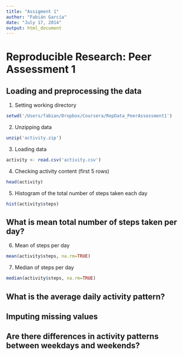 ```yaml
---
title: "Assigment 1"
author: "Fabián García"
date: "July 17, 2014"
output: html_document
---
```


# Reproducible Research: Peer Assessment 1


## Loading and preprocessing the data

1. Setting working directory
```r
setwd('/Users/fabian/Dropbox/Coursera/RepData_PeerAssessment1')
````

2. Unzipping data
```r
unzip('activity.zip')
```

3. Loading data
```r
activity <- read.csv('activity.csv')
```

4. Checking activity content (first 5 rows)
```r
head(activity)
```

5. Histogram of the total number of steps taken each day
```r
hist(activity$steps)
```

## What is mean total number of steps taken per day?
6. Mean of steps per day
```r
mean(activity$steps, na.rm=TRUE)
```
7. Median of steps per day
```r
median(activity$steps, na.rm=TRUE)
```
## What is the average daily activity pattern?



## Imputing missing values



## Are there differences in activity patterns between weekdays and weekends?
